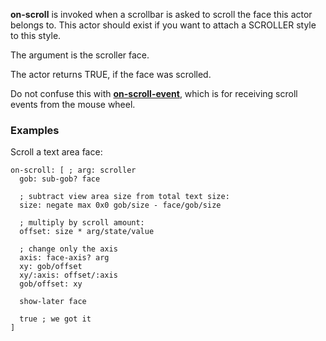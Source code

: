 '''on-scroll''' is invoked when a scrollbar is asked to scroll the face this actor belongs to. This actor should exist if you want to attach a SCROLLER style to this style.

The argument is the scroller face.

The actor returns TRUE, if the face was scrolled.

Do not confuse this with '''[[The Face Object Field - Actors - on-scroll-event|on-scroll-event]]''', which is for receiving scroll events from the mouse wheel.

===Examples===

Scroll a text area face:

<pre>
on-scroll: [ ; arg: scroller
  gob: sub-gob? face
  
  ; subtract view area size from total text size:
  size: negate max 0x0 gob/size - face/gob/size
  
  ; multiply by scroll amount:
  offset: size * arg/state/value
  
  ; change only the axis
  axis: face-axis? arg
  xy: gob/offset
  xy/:axis: offset/:axis
  gob/offset: xy
  
  show-later face
  
  true ; we got it
]
</pre>